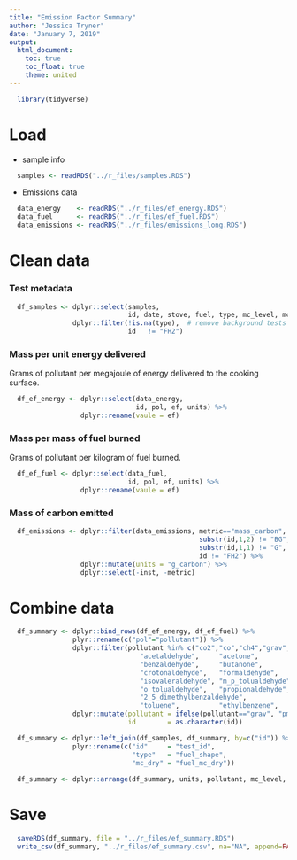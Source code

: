 ```yaml
---
title: "Emission Factor Summary"
author: "Jessica Tryner"
date: "January 7, 2019"
output:
  html_document:
    toc: true
    toc_float: true
    theme: united
---
```


```r
  library(tidyverse)
```

# Load

* sample info

```r
  samples <- readRDS("../r_files/samples.RDS")
```

* Emissions data

```r
  data_energy    <- readRDS("../r_files/ef_energy.RDS")
  data_fuel      <- readRDS("../r_files/ef_fuel.RDS")
  data_emissions <- readRDS("../r_files/emissions_long.RDS")
```

# Clean data

### Test metadata

```r
  df_samples <- dplyr::select(samples,
                              id, date, stove, fuel, type, mc_level, mc_dry) %>%
                dplyr::filter(!is.na(type),  # remove background tests
                              id   != "FH2")
```

### Mass per unit energy delivered

Grams of pollutant per megajoule of energy delivered to the cooking surface.

```r
  df_ef_energy <- dplyr::select(data_energy,
                                id, pol, ef, units) %>%
                  dplyr::rename(vaule = ef)
```

### Mass per mass of fuel burned

Grams of pollutant per kilogram of fuel burned. 

```r
  df_ef_fuel <- dplyr::select(data_fuel,
                              id, pol, ef, units) %>%
                  dplyr::rename(vaule = ef)         
```

### Mass of carbon emitted

```r
  df_emissions <- dplyr::filter(data_emissions, metric=="mass_carbon",
                                                substr(id,1,2) != "BG",
                                                substr(id,1,1) != "G",
                                                id != "FH2") %>%
                  dplyr::mutate(units = "g_carbon") %>%
                  dplyr::select(-inst, -metric) 
```

# Combine data

```r
  df_summary <- dplyr::bind_rows(df_ef_energy, df_ef_fuel) %>%
                plyr::rename(c("pol"="pollutant")) %>%
                dplyr::filter(pollutant %in% c("co2","co","ch4","grav","ec","oc",
                                 "acetaldehyde",     "acetone",          "acrolein",
                                 "benzaldehyde",     "butanone",         "butyraldehyde",
                                 "crotonaldehyde",   "formaldehyde",     "hexaldehyde",
                                 "isovaleraldehyde", "m_p_tolualdehyde", "methacrolein",
                                 "o_tolualdehyde",   "propionaldehyde",  "valeraldehyde",
                                 "2_5_dimethylbenzaldehyde",             "benzene", 
                                 "toluene",          "ethylbenzene",     "xylenes")) %>%
                dplyr::mutate(pollutant = ifelse(pollutant=="grav", "pm2_5", pollutant),
                              id        = as.character(id))

  df_summary <- dplyr::left_join(df_samples, df_summary, by=c("id")) %>%
                plyr::rename(c("id"     = "test_id",
                               "type"   = "fuel_shape",
                               "mc_dry" = "fuel_mc_dry"))
  
  df_summary <- dplyr::arrange(df_summary, units, pollutant, mc_level, fuel_shape)
```

# Save

```r
  saveRDS(df_summary, file = "../r_files/ef_summary.RDS")
  write_csv(df_summary, "../r_files/ef_summary.csv", na="NA", append=FALSE)
```




